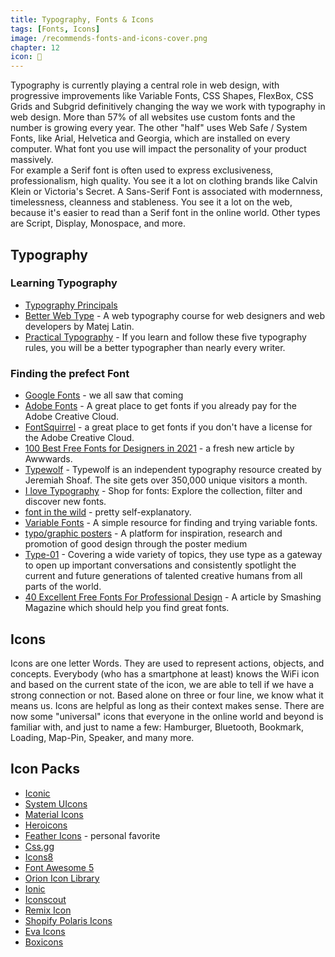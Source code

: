 ```yaml
---
title: Typography, Fonts & Icons
tags: [Fonts, Icons]
image: /recommends-fonts-and-icons-cover.png
chapter: 12
icon: 🗿
---
```


Typography is currently playing a central role in web design, with progressive improvements like Variable Fonts, CSS Shapes, FlexBox, CSS Grids and Subgrid definitively changing the way we work with typography in web design.
More than 57% of all websites use custom fonts and the number is growing every year. The other "half" uses Web Safe / System Fonts, like Arial, Helvetica and Georgia, which are installed on every computer.
What font you use will impact the personality of your product massively.  
For example a Serif font is often used to express exclusiveness, professionalism, high quality. You see it a lot on clothing brands like Calvin Klein or Victoria's Secret.
A Sans-Serif Font is associated with modernness, timelessness, cleanness and stableness. You see it a lot on the web, because it's easier to read than a Serif font in the online world.
Other types are Script, Display, Monospace, and more.

## Typography

### Learning Typography

- [Typography Principals](https://typographyprinciples.obys.agency/)
- [Better Web Type](https://betterwebtype.com/) - A web typography course for web designers and web developers by Matej Latin.
- [Practical Typography](https://practicaltypography.com/) - If you learn and fol­low these five ty­pog­ra­phy rules, you will be a bet­ter ty­pog­ra­pher than nearly every writer.

### Finding the prefect Font

- [Google Fonts](https://fonts.google.com/) - we all saw that coming
- [Adobe Fonts](https://fonts.adobe.com/) - A great place to get fonts if you already pay for the Adobe Creative Cloud.
- [FontSquirrel](https://www.fontsquirrel.com/) - a great place to get fonts if you don't have a license for the Adobe Creative Cloud.
- [100 Best Free Fonts for Designers in 2021](https://www.awwwards.com/best-free-fonts.html) - a fresh new article by Awwwards.
- [Typewolf](https://www.typewolf.com/) - Typewolf is an independent typography resource created by Jeremiah Shoaf. The site gets over 350,000 unique visitors a month.
- [I love Typography](https://fonts.ilovetypography.com/) - Shop for fonts: Explore the collection, filter and discover new fonts.
- [font in the wild](https://fontsinwild.com/) - pretty self-explanatory.
- [Variable Fonts](https://v-fonts.com/) - A simple resource for finding and trying variable fonts.
- [typo/graphic posters](https://www.typographicposters.com/) - A platform for inspiration, research and promotion of good design through the poster medium
- [Type-01](https://type-01.com/) - Covering a wide variety of topics, they use type as a gateway to open up important conversations and consistently spotlight the current and future generations of talented creative humans from all parts of the world.
- [40 Excellent Free Fonts For Professional Design](https://www.smashingmagazine.com/2007/11/40-excellent-freefonts-for-professional-design-2/) - A article by Smashing Magazine which should help you find great fonts.

## Icons

Icons are one letter Words. They are used to represent actions, objects, and concepts. Everybody (who has a smartphone at least) knows the WiFi icon and based on the current state of the icon, we are able to tell if we have a strong connection or not.
Based alone on three or four line, we know what it means us. Icons are helpful as long as their context makes sense.
There are now some "universal" icons that everyone in the online world and beyond is familiar with, and just to name a few: Hamburger, Bluetooth, Bookmark, Loading, Map-Pin, Speaker, and many more.

## Icon Packs

- [Iconic](https://iconic.app/)
- [System UIcons](https://systemuicons.com/)
- [Material Icons](https://fonts.google.com/icons?selected=Material+Icons)
- [Heroicons](https://heroicons.com/)
- [Feather Icons](https://feathericons.com) - personal favorite
- [Css.gg](https://css.gg/)
- [Icons8](https://icons8.com/)
- [Font Awesome 5](https://fontawesome.com/)
- [Orion Icon Library](https://orioniconlibrary.com/)
- [Ionic](https://ionic.io/)
- [Iconscout](https://iconscout.com/)
- [Remix Icon](https://remixicon.com/)
- [Shopify Polaris Icons](polaris-icons.shopify.com)
- [Eva Icons](https://akveo.github.io/eva-icons/#/)
- [Boxicons](https://boxicons.com/)
